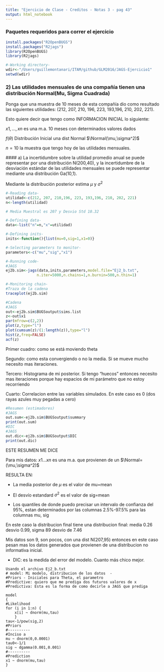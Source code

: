 ```yaml
---
title: "Ejercicio de Clase - Creditos - Notas 3 - pag 43"
output: html_notebook
---
```

### Paquetes requeridos para correr el ejercicio

```r
install.packages("R2OpenBUGS")
install.packages("R2jags")
library(R2OpenBUGS)
library(R2jags)

#-Working directory-
wdir<-"/Users/guillemontanari/ITAM/github/GLM2016/JAGS-Ejercicio1"
setwd(wdir)
```

### 2) Las utilidades mensuales de una compañía tienen una distribución Normal(Mu, Sigma Cuadrada)

Ponga que una muestra de 10 meses de esta compañía dio como resultado las siguientes utilidades: (212, 207, 210, 196, 223, 193,196, 210, 202, 221).

Esto quiere decir que tengo como INFORMACION INICIAL lo siguiente:

  $x1,...,xn$ es una m.a.  10 meses con determinados valores dados
  
  $f(\theta)$   Distribución Inicial una dist Normal $\Normal(\mu,\sigma^2)$ 
  
  $n=10$ la muestra que tengo hoy de las utilidades mensuales.
  
  #### a) La incertidumbre sobre la utilidad promedio anual se puede representar por una distribución N(200,40), y la   incertidumbre de la desviación estándar de las utilidades mensuales se puede representar mediante una distribución Ga(10,1). 
  
  Mediante la distribución posterior estima $\mu$ y $\sigma^2$
  
```r
#-Reading data-
utilidad<-c(212, 207, 210,196, 223, 193,196, 210, 202, 221)
n<-length(utilidad)

# Media Muestral es 207 y Desvio Std 10.32

#-Defining data-
data<-list("n"=n,"x"=utilidad)

#-Defining inits-
inits<-function(){list(mu=0,sig=1,x1=0)}

#-Selecting parameters to monitor-
parameters<-c("mu","sig","x1")

#-Running code-
#JAGS
ej2b.sim<-jags(data,inits,parameters,model.file="Ej2_b.txt",
              n.iter=5000,n.chains=1,n.burnin=500,n.thin=1)
```

```r
#-Monitoring chain-
#Traza de la cadena
traceplot(ej2b.sim)
```

```r
#Cadena
#JAGS
out<-ej2b.sim$BUGSoutput$sims.list
z<-out$x1
par(mfrow=c(2,2))
plot(z,type="l")
plot(cumsum(z)/(1:length(z)),type="l")
hist(z,freq=FALSE)
acf(z)
```
Primer cuadro: como se está moviendo theta

Segundo: como esta convergiendo o no la media. Si se mueve mucho necesito mas iteraciones.

Tercero: Histograma de mi posterior. Si tengo "huecos" entonces necesito mas iteraciones porque hay espacios de mi parámetro que no estoy recorriendo

Cuarto: Correlacion entre las variables simulados. En este caso es 0 (dos rayas azules muy pegadas a cero)


```r
#Resumen (estimadores)
#JAGS
out.sum<-ej2b.sim$BUGSoutput$summary
print(out.sum)
#DIC
#JAGS
out.dic<-ej2b.sim$BUGSoutput$DIC
print(out.dic)
```
ESTE RESUMEN ME DICE

Para mis datos: 
 $x1...xn$ es una m.a. que provienen de un $\Normal=(\mu,\sigma^2)$
 
  RESULTA EN:
 
- La media posterior de $\mu$ es el valor de mu=mean 

- El desvío estandard $\sigma^2$ es el valor de sig=mean

- Los quantiles de  donde puedo precisar un intervalo de confianza del 95%, estan determinados por las columnas 2.5%-97.5% para las columnas mu, sig

En este caso la distribucion final tiene una distribucion final: media 0.26 desvio 0.99, sigma 89 desvio de 7.46

Mis datos son 9, son pocos, con una dist N(207,95) entonces en este caso pesan mas los datos generados que provienen de una distribucion no informativa inicial.

- DIC:  es la medida del error del modelo. Cuanto más chico mejor.

```
Usando el archivo Ej2_b.txt
# model: Mi modelo, distribucion de los datos  - 
#Priors - Iniciales para Theta, el parametro
#Predictive: quiero que me prediga dos futuros valores de x
#Predictiva: Esta es la forma de como decirle a JAGS que prediga

model
{
#Likelihood
for (i in 1:n) {
	x[i] ~ dnorm(mu,tau)
	}
tau<-1/pow(sig,2)
#Priors 
#----------
#Inciso a
mu ~ dnorm(0,0.0001)
tau0<-1/1
sig ~ dgamma(0.001,0.001)
#----------
#Prediction
x1 ~ dnorm(mu,tau)
}
```

